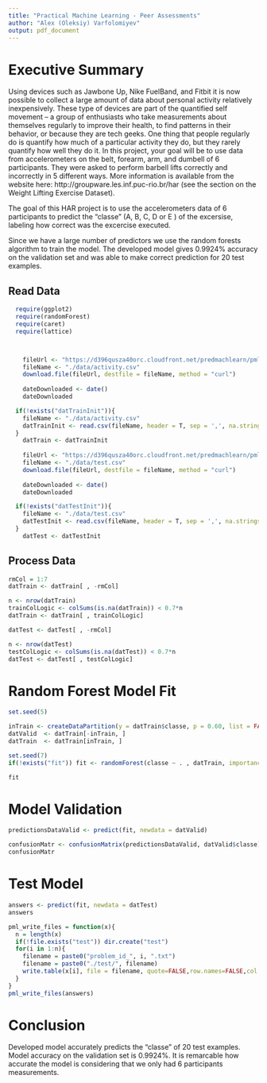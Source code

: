 ```yaml
---
title: "Practical Machine Learning - Peer Assessments"
author: "Alex (Oleksiy) Varfolomiyev"
output: pdf_document
---
```


# Executive Summary
Using devices such as Jawbone Up, Nike FuelBand, and Fitbit it is now possible to collect a large amount of data about personal activity relatively inexpensively. These type of devices are part of the quantified self movement – a group of enthusiasts who take measurements about themselves regularly to improve their health, to find patterns in their behavior, or because they are tech geeks. One thing that people regularly do is quantify how much of a particular activity they do, but they rarely quantify how well they do it. In this project, your goal will be to use data from accelerometers on the belt, forearm, arm, and dumbell of 6 participants. They were asked to perform barbell lifts correctly and incorrectly in 5 different ways. More information is available from the website here: http://groupware.les.inf.puc-rio.br/har (see the section on the Weight Lifting Exercise Dataset).

The goal of this HAR project is to use the accelerometers data of 6 participants to predict the "classe" (A, B, C, D or E ) of the excersise, labeling how correct was the excercise executed.

Since we have a large number of predictors we use the random forests algorithm to train the model. 
The developed model gives 0.9924% accuracy on the validation set and was able to make correct prediction for 20 test examples.     

## Read Data
```r
  
  require(ggplot2)
  require(randomForest)
  require(caret)
  require(lattice)



    fileUrl <- "https://d396qusza40orc.cloudfront.net/predmachlearn/pml-training.csv"
    fileName <- "./data/activity.csv"
    download.file(fileUrl, destfile = fileName, method = "curl")
  
    dateDownloaded <- date()
    dateDownloaded

  if(!exists("datTrainInit")){
    fileName <- "./data/activity.csv"
    datTrainInit <- read.csv(fileName, header = T, sep = ',', na.strings=c("NA",""))
  }
    datTrain <- datTrainInit
    
    fileUrl <- "https://d396qusza40orc.cloudfront.net/predmachlearn/pml-testing.csv"
    fileName <- "./data/test.csv"
    download.file(fileUrl, destfile = fileName, method = "curl")
  
    dateDownloaded <- date()
    dateDownloaded

  if(!exists("datTestInit")){
    fileName <- "./data/test.csv"
    datTestInit <- read.csv(fileName, header = T, sep = ',', na.strings=c("NA",""))
  }
    datTest <- datTestInit
```

## Process Data
```r
rmCol = 1:7  
datTrain <- datTrain[ , -rmCol]

n <- nrow(datTrain)
trainColLogic <- colSums(is.na(datTrain)) < 0.7*n
datTrain <- datTrain[ , trainColLogic]

datTest <- datTest[ , -rmCol]

n <- nrow(datTest)
testColLogic <- colSums(is.na(datTest)) < 0.7*n
datTest <- datTest[ , testColLogic]
```

# Random Forest Model Fit
```r
set.seed(5)

inTrain <- createDataPartition(y = datTrain$classe, p = 0.60, list = FALSE)
datValid  <- datTrain[-inTrain, ]
datTrain  <- datTrain[inTrain, ]

set.seed(7)
if(!exists("fit")) fit <- randomForest(classe ~ . , datTrain, importance = T)

fit
```

# Model Validation
```r
predictionsDataValid <- predict(fit, newdata = datValid)

confusionMatr <- confusionMatrix(predictionsDataValid, datValid$classe)
confusionMatr
```

# Test Model
```r
answers <- predict(fit, newdata = datTest)
answers

pml_write_files = function(x){
  n = length(x)
  if(!file.exists("test")) dir.create("test")
  for(i in 1:n){
    filename = paste0("problem_id_", i, ".txt")
    filename = paste0("./test/", filename)
    write.table(x[i], file = filename, quote=FALSE,row.names=FALSE,col.names=FALSE)
  }
}
pml_write_files(answers)
```

# Conclusion

Developed model accurately predicts the "classe" of 20 test examples. 
Model accuracy on the validation set is 0.9924%.
It is remarcable how accurate the model is considering that we only had 6 participants measurements.

